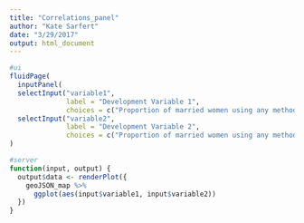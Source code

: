 ```yaml
---
title: "Correlations_panel"
author: "Kate Sarfert"
date: "3/29/2017"
output: html_document
---
```


```r
#ui
fluidPage(
  inputPanel(
  selectInput("variable1", 
              label = "Development Variable 1", 
              choices = c("Proportion of married women using any method of contraception", "Proportion of married women using modern methods of contraception", "Birth rate", "Death rate", "Infant mortality rate", "Maternal deaths", "Adolescent fertility rate", "Fertility rate", "Male life expectancy", "Female life expectancy", "Male literacy rate", "Female literacy rate", "GDP", "Work force ratio, women to men", "Proportion of men in the labor force", "Proportion of women in the labor force", "Proportion of men who participate in the economy", "Proportion of women who participate in the economy"),)
  selectInput("variable2",
              label = "Development Variable 2",
              choices = c("Proportion of married women using any method of contraception", "Proportion of married women using modern methods of contraception", "Birth rate", "Death rate", "Infant mortality rate", "Maternal deaths", "Adolescent fertility rate", "Fertility rate", "Male life expectancy", "Female life expectancy", "Male literacy rate", "Female literacy rate", "GDP", "Work force ratio, women to men", "Proportion of men in the labor force", "Proportion of women in the labor force", "Proportion of men who participate in the economy", "Proportion of women who participate in the economy"),
)

#server
function(input, output) {
  output$data <- renderPlot({
    geoJSON_map %>%
      ggplot(aes(input$variable1, input$variable2))
  })
}
```

